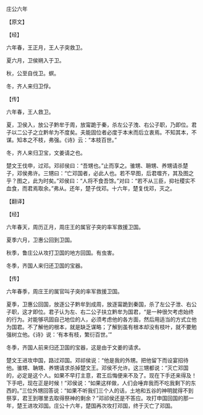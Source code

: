 

庄公六年

【原文】

【经】

六年春，王正月，王人子突救卫。

夏六月，卫侯朔入于卫。

秋，公至自伐卫。螟。

冬，齐人来归卫俘。

【传】

六年春，王人救卫。

夏，卫侯入，放公子黔牟于周，放甯跪于秦，杀左公子洩、右公子职，乃即位。君子以二公子之立黔牟为不度矣。夫能固位者必度于本末而后立衷焉。不知其本，不谋。知本之不枝，弗强。《诗》云：“本枝百世。”

冬，齐人来归卫宝，文姜请之也。

楚文王伐申，过邓。邓祁侯曰：“吾甥也。”止而享之。骓甥、耼甥、养甥请杀楚子，邓侯弗许。三甥曰：“亡邓国者，必此人也。若不早图，后君噬齐，其及图之乎？图之，此为时矣。”邓侯曰：“人将不食吾馀。”对曰：“若不从三臣，抑社稷实不血食，而君焉取余。”弗从。还年，楚子伐邓。十六年，楚复伐邓，灭之。

【翻译】

【经】

六年春天，周历正月，周庄王的属官子突的率军救援卫国。

夏季六月，卫惠公回到卫国。

秋季，鲁庄公从攻打卫国的地方回国。有虫害。

冬季，齐国人来归还卫国的宝器。

【传】

六年春季，周庄王的属官叫子突的率军救援卫国。

夏季，卫惠公回国，放逐公子黔牟到成周，放逐甯跪到秦国，杀了左公子泄、右公子职，这才即位。君子认为左、右二公子扶立黔牟为国君，“是一种很欠考虑始终的行为。对能够巩固自己地位的人，必须考虑他的各方面，然后用适当的方式立他为国君。不了解他的根本，就是缺乏谋略；了解到虽有根本却没有枝叶，就不要勉强树立他。《诗》说：‘有本有枝，繁衍百世。’”

冬季，齐国人前来归还卫国的宝器，这是由于文姜的请求。

楚文王进攻申国，路过邓国。邓祁侯说：“他是我的外甥。把他留下而设宴招待他。骓甥、聃甥、养甥请求杀掉楚文王。邓侯不允许。这三甥都说：“灭亡邓国的，必定是这个人。如果不早打主意，君王后悔便来不及了。现在下手还来得及！下手吧，现在正是时候！”邓侯说：“如果这样做，人们会唾弃我而不吃我剩下的东西的。”三位外甥回答说：“如果不听我们三个人的话，土地和五谷的神明就得不到祭享，君王到哪里去取得祭神的剩余？”邓祁侯还是不答应。攻打申国回国的那一年，楚王进攻邓国。庄公十六年，楚国再次攻打邓国，终于灭亡了邓国。

